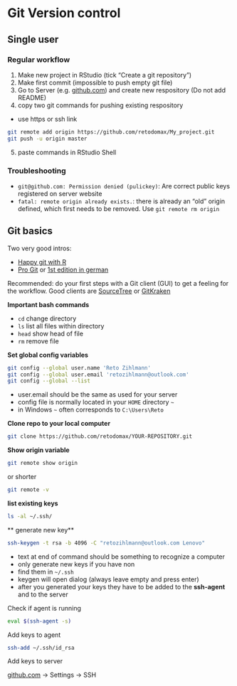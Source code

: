 # Git Version control

## Single user

### Regular workflow

1. Make new project in RStudio (tick "Create a git repository")
2. Make first commit (impossible to push empty git file)
3. Go to Server (e.g. [github.com](www.github.com)) and create new respository (Do not add README)
4. copy two git commands for pushing existing respository
  - use https or ssh link
``` bash
git remote add origin https://github.com/retodomax/My_project.git
git push -u origin master
```
5. paste commands in RStudio Shell

### Troubleshooting

* `git@github.com: Permission denied (pulickey)`: Are correct public keys registered on server website
* `fatal: remote origin already exists.`: there is already an "old" origin defined, which first needs to be removed. Use `git remote rm origin`


## Git basics

Two very good intros:

- [Happy git with R](https://happygitwithr.com/)
- [Pro Git](https://git-scm.com/book/en/v2) or [1st edition in german](https://git-scm.com/book/de/v1)

Recommended: do your first steps with a Git client (GUI) to get a feeling for the workflow. Good clients are [SourceTree](https://www.sourcetreeapp.com/) or [GitKraken](https://www.gitkraken.com/)

**Important bash commands**

* `cd` change directory
* `ls` list all files within directory
* `head` show head of file
* `rm` remove file

**Set global config variables**

``` bash
git config --global user.name 'Reto Zihlmann'
git config --global user.email 'retozihlmann@outlook.com'
git config --global --list
```
- user.email should be the same as used for your server
- config file is normally located in your `HOME` directory `~`
- in Windows `~` often corresponds to `C:\Users\Reto`



**Clone repo to your local computer**

``` bash
git clone https://github.com/retodomax/YOUR-REPOSITORY.git
```

**Show origin variable**

``` bash
git remote show origin
```

or shorter

``` bash
git remote -v
```

**list existing keys**
``` bash
ls -al ~/.ssh/
```


** generate new key**

```bash
ssh-keygen -t rsa -b 4096 -C "retozihlmann@outlook.com Lenovo"
```

- text at end of command should be something to recognize a computer
- only generate new keys if you have non
- find them in `~/.ssh`
- keygen will open dialog (always leave empty and press enter)
- after you generated your keys they have to be added to the **ssh-agent** and to the server

Check if agent is running

``` bash
eval $(ssh-agent -s)
```

Add keys to agent

``` bash
ssh-add ~/.ssh/id_rsa
```

Add keys to server

[github.com](www.github.com) -> Settings -> SSH







